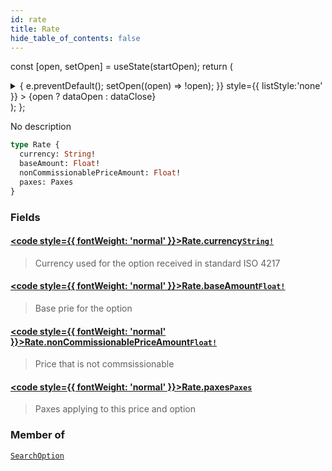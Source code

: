 ```yaml
---
id: rate
title: Rate
hide_table_of_contents: false
---
```






const [open, setOpen] = useState(startOpen);
return (
<details {...(open ? { open: true } : {})} className="details" style={{ border:'none', boxShadow:'none', background:'var(--ifm-background-color)' }}>
<summary
onClick={(e) => {
e.preventDefault();
setOpen((open) => !open);
}}
style={{ listStyle:'none' }} >
{open ? dataOpen : dataClose}
</summary>
{open && children}
</details>
);
};

No description

```graphql
type Rate {
  currency: String!
  baseAmount: Float!
  nonCommissionablePriceAmount: Float!
  paxes: Paxes
}
```

### Fields

#### [<code style={{ fontWeight: 'normal' }}>Rate.<b>currency</b></code>](#)<Bullet />[`String!`](/api/scalars/string) <Badge class="badge badge--secondary" text="non-null"/> <Badge class="badge badge--secondary" text="scalar"/>

> Currency used for the option received in standard ISO 4217

#### [<code style={{ fontWeight: 'normal' }}>Rate.<b>baseAmount</b></code>](#)<Bullet />[`Float!`](/api/scalars/float) <Badge class="badge badge--secondary" text="non-null"/> <Badge class="badge badge--secondary" text="scalar"/>

> Base prie for the option

#### [<code style={{ fontWeight: 'normal' }}>Rate.<b>nonCommissionablePriceAmount</b></code>](#)<Bullet />[`Float!`](/api/scalars/float) <Badge class="badge badge--secondary" text="non-null"/> <Badge class="badge badge--secondary" text="scalar"/>

> Price that is not commsissionable

#### [<code style={{ fontWeight: 'normal' }}>Rate.<b>paxes</b></code>](#)<Bullet />[`Paxes`](/api/objects/paxes) <Badge class="badge badge--secondary" text="object"/>

> Paxes applying to this price and option

### Member of

[`SearchOption`](/api/objects/search-option) <Badge class="badge badge--secondary" text="object"/>
